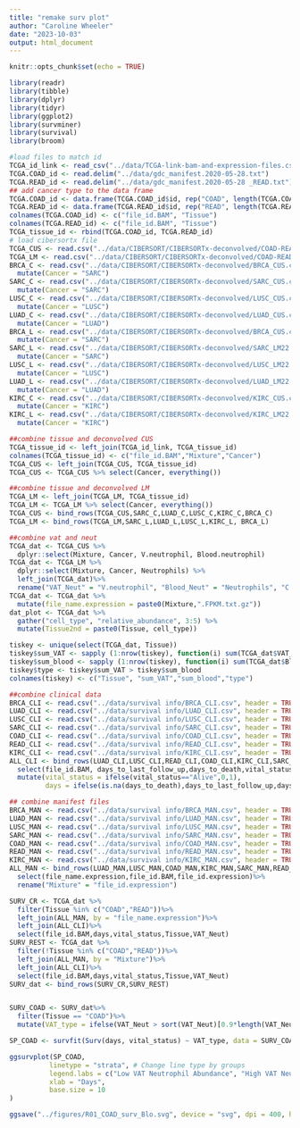 ```yaml
---
title: "remake surv plot"
author: "Caroline Wheeler"
date: "2023-10-03"
output: html_document
---
```


```r
knitr::opts_chunk$set(echo = TRUE)

library(readr)
library(tibble)
library(dplyr)
library(tidyr)
library(ggplot2)
library(survminer)
library(survival)
library(broom)
```

```r
#load files to match id
TCGA_id_link <- read_csv("../data/TCGA-link-bam-and-expression-files.csv")
TCGA.COAD_id <- read.delim("../data/gdc_manifest.2020-05-28.txt")
TCGA.READ_id <- read.delim("../data/gdc_manifest.2020-05-28 _READ.txt")
## add cancer type to the data frame
TCGA.COAD_id <- data.frame(TCGA.COAD_id$id, rep("COAD", length(TCGA.COAD_id$id)))
TCGA.READ_id <- data.frame(TCGA.READ_id$id, rep("READ", length(TCGA.READ_id$id)))
colnames(TCGA.COAD_id) <- c("file_id.BAM", "Tissue")
colnames(TCGA.READ_id) <- c("file_id.BAM", "Tissue")
TCGA_tissue_id <- rbind(TCGA.COAD_id, TCGA.READ_id)
# load cibersortx file
TCGA_CUS <- read.csv("../data/CIBERSORT/CIBERSORTx-deconvolved/COAD-READ_cus.csv", header = TRUE)
TCGA_LM <- read.csv("../data/CIBERSORT/CIBERSORTx-deconvolved/COAD-READ_lm.csv", header = TRUE)
BRCA_C <- read.csv("../data/CIBERSORT/CIBERSORTx-deconvolved/BRCA_CUS.csv", header = TRUE)%>%
  mutate(Cancer = "SARC")
SARC_C <- read.csv("../data/CIBERSORT/CIBERSORTx-deconvolved/SARC_CUS.csv", header = TRUE)%>%
  mutate(Cancer = "SARC")
LUSC_C <- read.csv("../data/CIBERSORT/CIBERSORTx-deconvolved/LUSC_CUS.csv", header = TRUE)%>%
  mutate(Cancer = "LUSC")
LUAD_C <- read.csv("../data/CIBERSORT/CIBERSORTx-deconvolved/LUAD_CUS.csv", header = TRUE)%>%
  mutate(Cancer = "LUAD")
BRCA_L <- read.csv("../data/CIBERSORT/CIBERSORTx-deconvolved/BRCA_CUS.csv", header = TRUE)%>%
  mutate(Cancer = "SARC")
SARC_L <- read.csv("../data/CIBERSORT/CIBERSORTx-deconvolved/SARC_LM22.csv", header = TRUE)%>%
  mutate(Cancer = "SARC")
LUSC_L <- read.csv("../data/CIBERSORT/CIBERSORTx-deconvolved/LUSC_LM22.csv", header = TRUE)%>%
  mutate(Cancer = "LUSC")
LUAD_L <- read.csv("../data/CIBERSORT/CIBERSORTx-deconvolved/LUAD_LM22.csv", header = TRUE)%>%
  mutate(Cancer = "LUAD")
KIRC_C <- read.csv("../data/CIBERSORT/CIBERSORTx-deconvolved/KIRC_CUS.csv", header = TRUE)%>%
  mutate(Cancer = "KIRC")
KIRC_L <- read.csv("../data/CIBERSORT/CIBERSORTx-deconvolved/KIRC_LM22.csv", header = TRUE)%>%
  mutate(Cancer = "KIRC")

##combine tissue and deconvolved CUS
TCGA_tissue_id <- left_join(TCGA_id_link, TCGA_tissue_id)
colnames(TCGA_tissue_id) <- c("file_id.BAM","Mixture","Cancer")
TCGA_CUS <- left_join(TCGA_CUS, TCGA_tissue_id)
TCGA_CUS <- TCGA_CUS %>% select(Cancer, everything())

##combine tissue and deconvolved LM
TCGA_LM <- left_join(TCGA_LM, TCGA_tissue_id)
TCGA_LM <- TCGA_LM %>% select(Cancer, everything())
TCGA_CUS <- bind_rows(TCGA_CUS,SARC_C,LUAD_C,LUSC_C,KIRC_C,BRCA_C)
TCGA_LM <- bind_rows(TCGA_LM,SARC_L,LUAD_L,LUSC_L,KIRC_L, BRCA_L)

##combine vat and neut
TCGA_dat <- TCGA_CUS %>%
  dplyr::select(Mixture, Cancer, V.neutrophil, Blood.neutrophil)
TCGA_dat <- TCGA_LM %>%
  dplyr::select(Mixture, Cancer, Neutrophils) %>%
  left_join(TCGA_dat)%>%
  rename("VAT_Neut" = "V.neutrophil", "Blood_Neut" = "Neutrophils", "C.B" = "Blood.neutrophil", "Tissue" = "Cancer")
TCGA_dat <- TCGA_dat %>%
  mutate(file_name.expression = paste0(Mixture,".FPKM.txt.gz"))
dat_plot <- TCGA_dat %>% 
  gather("cell_type", "relative_abundance", 3:5) %>%
  mutate(Tissue2nd = paste0(Tissue, cell_type))

tiskey <- unique(select(TCGA_dat, Tissue))
tiskey$sum_VAT <- sapply (1:nrow(tiskey), function(i) sum(TCGA_dat$VAT_Neut[which(tiskey$Tissue[i] == TCGA_dat$Tissue)]))
tiskey$sum_blood <- sapply (1:nrow(tiskey), function(i) sum(TCGA_dat$Blood_Neut[which(tiskey$Tissue[i] == TCGA_dat$Tissue)]))
tiskey$type <- tiskey$sum_VAT > tiskey$sum_blood
colnames(tiskey) <- c("Tissue", "sum_VAT","sum_blood","type")

##combine clinical data
BRCA_CLI <- read.csv("../data/survival info/BRCA_CLI.csv", header = TRUE)
LUAD_CLI <- read.csv("../data/survival info/LUAD_CLI.csv", header = TRUE)
LUSC_CLI <- read.csv("../data/survival info/LUSC_CLI.csv", header = TRUE)
SARC_CLI <- read.csv("../data/survival info/SARC_CLI.csv", header = TRUE)
COAD_CLI <- read.csv("../data/survival info/COAD_CLI.csv", header = TRUE)
READ_CLI <- read.csv("../data/survival info/READ_CLI.csv", header = TRUE)
KIRC_CLI <- read.csv("../data/survival info/KIRC_CLI.csv", header = TRUE)
ALL_CLI <- bind_rows(LUAD_CLI,LUSC_CLI,READ_CLI,COAD_CLI,KIRC_CLI,SARC_CLI,BRCA_CLI)%>%
  select(file_id.BAM, days_to_last_follow_up,days_to_death,vital_status)%>%
  mutate(vital_status = ifelse(vital_status=="Alive",0,1),
         days = ifelse(is.na(days_to_death),days_to_last_follow_up,days_to_death))

## combine manifest files
BRCA_MAN <- read.csv("../data/survival info/BRCA_MAN.csv", header = TRUE)
LUAD_MAN <- read.csv("../data/survival info/LUAD_MAN.csv", header = TRUE)
LUSC_MAN <- read.csv("../data/survival info/LUSC_MAN.csv", header = TRUE)
SARC_MAN <- read.csv("../data/survival info/SARC_MAN.csv", header = TRUE)
COAD_MAN <- read.csv("../data/survival info/COAD_MAN.csv", header = TRUE)
READ_MAN <- read.csv("../data/survival info/READ_MAN.csv", header = TRUE)
KIRC_MAN <- read.csv("../data/survival info/KIRC_MAN.csv", header = TRUE)
ALL_MAN <- bind_rows(LUAD_MAN,LUSC_MAN,COAD_MAN,KIRC_MAN,SARC_MAN,READ_MAN,BRCA_MAN) %>%
  select(file_name.expression,file_id.BAM,file_id.expression)%>%
  rename("Mixture" = "file_id.expression")

SURV_CR <- TCGA_dat %>%
  filter(Tissue %in% c("COAD","READ"))%>%
  left_join(ALL_MAN, by = "file_name.expression")%>%
  left_join(ALL_CLI)%>%
  select(file_id.BAM,days,vital_status,Tissue,VAT_Neut)
SURV_REST <- TCGA_dat %>%
  filter(!Tissue %in% c("COAD","READ"))%>%
  left_join(ALL_MAN, by = "Mixture")%>%
  left_join(ALL_CLI)%>%
  select(file_id.BAM,days,vital_status,Tissue,VAT_Neut)
SURV_dat <- bind_rows(SURV_CR,SURV_REST)


SURV_COAD <- SURV_dat%>%
  filter(Tissue == "COAD")%>%
  mutate(VAT_type = ifelse(VAT_Neut > sort(VAT_Neut)[0.9*length(VAT_Neut)],"More VAT","less VAT"))

SP_COAD <- survfit(Surv(days, vital_status) ~ VAT_type, data = SURV_COAD)
```
```r
ggsurvplot(SP_COAD,
          linetype = "strata", # Change line type by groups
          legend.labs = c("Low VAT Neutrophil Abundance", "High VAT Neutrophil Abundance"),
          xlab = "Days",
          base.size = 10
) 

ggsave("../figures/R01_COAD_surv_Blo.svg", device = "svg", dpi = 400, height = 4, width = 3)
```

